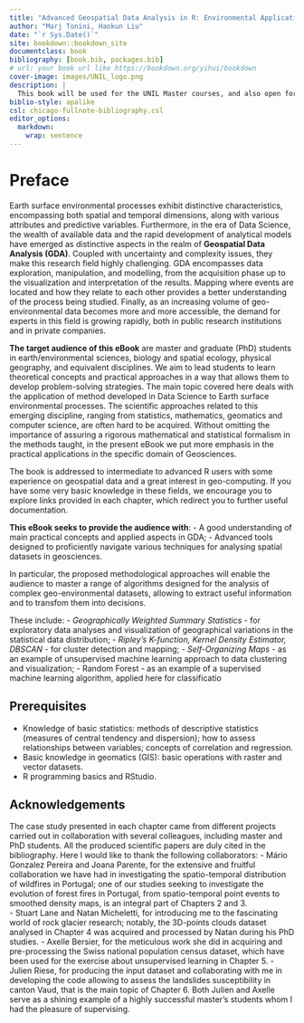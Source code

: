 ```yaml
---
title: "Advanced Geospatial Data Analysis in R: Environmental Application"
author: "Marj Tonini, Haokun Liu"
date: "`r Sys.Date()`"
site: bookdown::bookdown_site
documentclass: book
bibliography: [book.bib, packages.bib]
# url: your book url like https://bookdown.org/yihui/bookdown
cover-image: images/UNIL_logo.png
description: |
  This book will be used for the UNIL Master courses, and also open for the publich who are interested in. 
biblio-style: apalike
csl: chicago-fullnote-bibliography.csl
editor_options: 
  markdown: 
    wrap: sentence
---
```


# Preface {.unnumbered}

Earth surface environmental processes exhibit distinctive characteristics, encompassing both spatial and temporal dimensions, along with various attributes and predictive variables. Furthermore, in the era of Data Science, the wealth of available data and the rapid development of analytical models have emerged as distinctive aspects in the realm of **Geospatial Data Analysis (GDA)**. Coupled with uncertainty and complexity issues, they make this research field highly challenging. GDA encompasses data exploration, manipulation, and modelling, from the acquisition phase up to the visualization and interpretation of the results. Mapping where events are located and how they relate to each other provides a better understanding of the process being studied. Finally, as an increasing volume of geo-environmental data becomes more and more accessible, the demand for experts in this field is growing rapidly, both in public research institutions and in private companies. 

**The target audience of this eBook** are master and graduate (PhD) students in earth/environmental sciences, biology and spatial ecology, physical geography, and equivalent disciplines. We aim to lead students to learn theoretical concepts and practical approaches in a way that allows them to develop problem-solving strategies. The main topic covered here deals with the application of method developed in Data Science to Earth surface environmental processes. The scientific approaches related to this emerging discipline, ranging from statistics, mathematics, geomatics and computer science, are often hard to be acquired. Without omitting the importance of assuring a rigorous mathematical and statistical formalism in the methods taught, in the present eBook we put more emphasis in the practical applications in the specific domain of Geosciences. 

The book is addressed to intermediate to advanced R users with some experience on geospatial data and a great interest in geo-computing. If you have some very basic knowledge in these fields, we encourage you to explore links provided in each chapter, which redirect you to further useful documentation.  

**This eBook seeks to provide the audience with**: 
- A good understanding of main practical concepts and applied aspects in GDA;
- Advanced tools designed to proficiently navigate various techniques for analysing spatial datasets in geosciences.
  
In particular, the proposed methodological approaches will enable the audience to master a range of algorithms designed for the analysis of complex geo-environmental datasets, allowing to extract useful information and to transfom them into decisions. 

These include: 
- *Geographically Weighted Summary Statistics* - for exploratory data analyses and visualization of geographical variations in the statistical data distribution;
- *Ripley’s K-function, Kernel Density Estimator, DBSCAN* - for cluster detection and mapping;
- *Self-Organizing Maps* - as an example of unsupervised machine learning approach to data clustering and visualization;
- Random Forest - as an example of a supervised machine learning algorithm, applied here for classificatio

## Prerequisites  {.unnumbered}
- Knowledge of basic statistics: methods of descriptive statistics (measures of central tendency and dispersion); how to assess relationships between variables; concepts of correlation and regression.
- Basic knowledge in geomatics (GIS): basic operations with raster and vector datasets. 
- R programming basics and RStudio.

## Acknowledgements {.unnumbered}

The case study presented in each chapter came from different projects carried out in collaboration with several colleagues, including master and PhD students. All the produced scientific papers are duly cited in the bibliography. Here I would like to thank the following collaborators:
- Mário Gonzalez Pereira and Joana Parente, for the extensive and fruitful collaboration we have had in investigating the spatio-temporal distribution of wildfires in Portugal; one of our studies seeking to investigate the evolution of forest fires in Portugal, from spatio-temporal point events to smoothed density maps, is an integral part of Chapters 2 and 3.   
- Stuart Lane and Natan Micheletti, for introducing me to the fascinating world of rock glacier research; notably, the 3D-points clouds dataset analysed in Chapter 4 was acquired and processed by Natan during his PhD studies. 
- Axelle Bersier, for the meticulous work she did in acquiring and pre-processing the Swiss national population census dataset, which have been used for the exercise about unsupervised learning in Chapter 5. 
- Julien Riese, for producing the input dataset and collaborating with me in developing the code allowing to assess the landslides susceptibility in canton Vaud, that is the main topic of Chapter 6.
Both Julien and Axelle serve as a shining example of a highly successful master’s students whom I had the pleasure of supervising.

